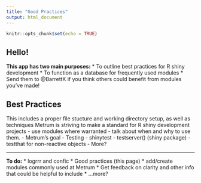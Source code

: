 ```yaml
---
title: "Good Practices"
output: html_document
---
```


```r
knitr::opts_chunk$set(echo = TRUE)
```


## Hello!
**This app has two main purposes:**
 * To outline best practices for R shiny development
 * To function as a database for frequently used modules
  * Send them to @BarrettK if you think others could benefit from modules you've made!


## Best Practices

This includes a proper file stucture and working directory setup, as well as techniques Metrum is striving to make a standard for R shiny development projects
  - use modules where warranted
    - talk about when and why to use them. 
    - Metrum's goal
  - Testing
    - shinytest
    - testserver() (shiny package)
    - testthat for non-reactive objects
  - More?
  
<hr>


**To do:**
* logrrr and confic
* Good practices (this page)
* add/create modules commonly used at Metrum
* Get feedback on clarity and other info that could be helpful to include
* ...more?
